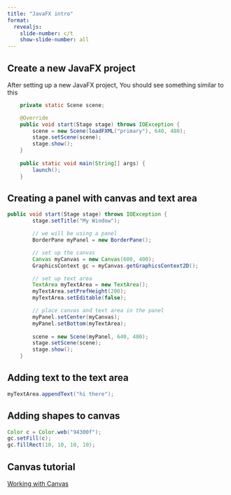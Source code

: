 ```yaml
---
title: "JavaFX intro"
format:
  revealjs:
    slide-number: c/t
    show-slide-number: all
---
```


## Create a new JavaFX project

After setting up a new JavaFX project, You should see something similar to this

```java
    private static Scene scene;

    @Override
    public void start(Stage stage) throws IOException {
        scene = new Scene(loadFXML("primary"), 640, 480);
        stage.setScene(scene);
        stage.show();
    }
    
    public static void main(String[] args) {
        launch();
    }
```

## Creating a panel with canvas and text area

```java
public void start(Stage stage) throws IOException {
        stage.setTitle("My Window");

        // we will be using a panel
        BorderPane myPanel = new BorderPane();

        // set up the canvas
        Canvas myCanvas = new Canvas(600, 400);
        GraphicsContext gc = myCanvas.getGraphicsContext2D();

        // set up text area
        TextArea myTextArea = new TextArea();
        myTextArea.setPrefHeight(200);
        myTextArea.setEditable(false);

        // place canvas and text area in the panel
        myPanel.setCenter(myCanvas);
        myPanel.setBottom(myTextArea);
        
        scene = new Scene(myPanel, 640, 480);
        stage.setScene(scene);
        stage.show();
    }
```

## Adding text to the text area

```java
myTextArea.appendText("hi there");
```

## Adding shapes to canvas

```java
Color c = Color.web("94300f");
gc.setFill(c);
gc.fillRect(10, 10, 10, 10);
```

## Canvas tutorial

[Working with Canvas](https://docs.oracle.com/javafx/2/canvas/jfxpub-canvas.htm)
